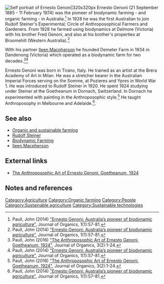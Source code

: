 [[File:ErnestoGenoni.JPG|thumb|right| Self portrait of Ernesto Genoni<ref name=EG>Paull, John (2014) [http://www.academia.edu/9144789/Ernesto_Genoni_Australias_pioneer_of_biodynamic_agriculture "Ernesto Genoni: Australia’s pioneer of biodynamic agriculture"], Journal of Organics, 1(1):57-81.</ref>|320x320px]]
Ernesto Genoni (21 September 1885 - 11 February 1974) was the pioneer of biodynamic farming - and organic farming - in Australia.<ref name=EG>Paull, John (2014) [http://www.academia.edu/9144789/Ernesto_Genoni_Australias_pioneer_of_biodynamic_agriculture "Ernesto Genoni: Australia’s pioneer of biodynamic agriculture"], Journal of Organics, 1(1):57-81.</ref> In 1928 he was the first Australian to join Rudolf Steiner's Experimental; Circle of Anthroposophical Farmers and Gardeners. From 1928 he farmed using biodynamics at Delmore (Victoria) with his brother Fred Genoni, and also at his brother's properties at Broomehill (Western Australia).<ref name=EG>Paull, John (2014) [http://www.academia.edu/9144789/Ernesto_Genoni_Australias_pioneer_of_biodynamic_agriculture "Ernesto Genoni: Australia’s pioneer of biodynamic agriculture"], Journal of Organics, 1(1):57-81.</ref>

WIth his partner [[Ileen Macpherson]] he founded Demeter Farm in 1934 in Dandenong (Victoria) which operated as a biodynamic farm for two decades.<ref name=AnthroArt>Paull, John (2016) [http://orgprints.org/30695/1/Paull2016.AnthroArt.JO3%282%29.pdf  "The Anthroposophic Art of Ernesto Genoni, Goetheanum, 1924"],  Journal of Organics, 3(2):1-24.</ref><ref name=EG>Paull, John (2014) [http://www.academia.edu/9144789/Ernesto_Genoni_Australias_pioneer_of_biodynamic_agriculture "Ernesto Genoni: Australia’s pioneer of biodynamic agriculture"], Journal of Organics, 1(1):57-81.</ref>

Ernesto Genoni was born in Tirano, Italy. He trained as an artist at the Brera Academy of Art in Milan. He was a stretcher bearer in the Australian Imperial Forces serving on the Somme, at Pozieres and Ypres in World War 1. He was introduced to Rudolf Steiner in 1920. He spent 1924 studying under Steiner at the Goetheanum in Dornach, Switzerland. In Dornach he experimented with painting in the Anthroposophic style.<ref name=AnthroArt>Paull, John (2016) [http://orgprints.org/30695/1/Paull2016.AnthroArt.JO3%282%29.pdf  "The Anthroposophic Art of Ernesto Genoni, Goetheanum, 1924"],  Journal of Organics, 3(2):1-24.</ref>  He taught Anthroposophy in Melbourne and Adelaide.<ref name=EG>Paull, John (2014) [http://www.academia.edu/9144789/Ernesto_Genoni_Australias_pioneer_of_biodynamic_agriculture "Ernesto Genoni: Australia’s pioneer of biodynamic agriculture"], Journal of Organics, 1(1):57-81.</ref>.
== See also ==

* [[Organic and sustainable farming]]
* [[Rudolf Steiner]]
* [[Biodynamic Farming]]
*[[Ileen Macpherson]]

== External links ==

*[http://www.academia.edu/29378792/The_Anthroposophic_Art_of_Ernesto_Genoni_Goetheanum_1924 The Anthroposophic Art of Ernesto Genoni, Goetheanum, 1924]

== Notes and references ==
{{reflist}}



[[Category:Agriculture]]
[[Category:Organic farming]]
[[Category:People]]
[[Category:Sustainable agriculture]]
[[Category:Sustainable technologies]]